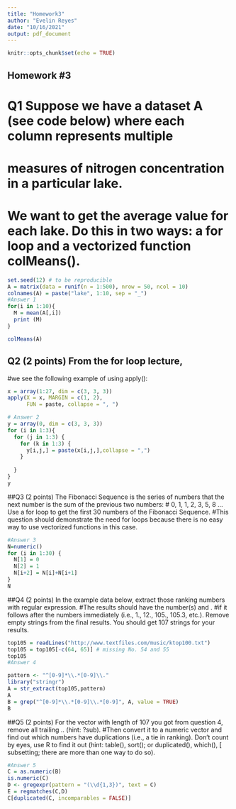 ```yaml
---
title: "Homework3"
author: "Evelin Reyes"
date: "10/16/2021"
output: pdf_document
---
```


```r
knitr::opts_chunk$set(echo = TRUE)
```

## Homework #3
# Q1 Suppose we have a dataset A (see code below) where each column represents multiple 
# measures of nitrogen concentration in a particular lake.
# We want to get the average value for each lake. Do this in two ways: a for loop and a vectorized function colMeans().

```r
set.seed(12) # to be reproducible
A = matrix(data = runif(n = 1:500), nrow = 50, ncol = 10)
colnames(A) = paste("lake", 1:10, sep = "_")
#Answer 1
for(i in 1:10){
  M = mean(A[,i])
  print (M)
}

colMeans(A)
```


## Q2 (2 points) From the for loop lecture,
#we see the following example of using apply():
```r
x = array(1:27, dim = c(3, 3, 3))
apply(X = x, MARGIN = c(1, 2), 
      FUN = paste, collapse = ", ")

# Answer 2
y = array(0, dim = c(3, 3, 3))
for (i in 1:3){
  for (j in 1:3) {
    for (k in 1:3) {
      y[i,j,] = paste(x[i,j,],collapse = ",")
    }
    
  }
}
y
```

##Q3 (2 points) The Fibonacci Sequence is the series of numbers that the next number is the sum of the previous two numbers:
# 0, 1, 1, 2, 3, 5, 8 … Use a for loop to get the first 30 numbers of the Fibonacci Sequence. 
#This question should demonstrate the need for loops because there is no easy way to use vectorized functions in this case.

```r
#Answer 3
N=numeric()
for (i in 1:30) {
  N[1] = 0
  N[2] = 1
  N[i+2] = N[i]+N[i+1]
}
N
```

##Q4 (2 points) In the example data below, extract those ranking numbers with regular expression. 
#The results should have the number(s) and .
#if it follows after the numbers immediately (i.e., 1., 12., 105., 105.3, etc.). Remove empty strings from the final results. You should get 107 strings for your results.

```r
top105 = readLines("http://www.textfiles.com/music/ktop100.txt")
top105 = top105[-c(64, 65)] # missing No. 54 and 55
top105
#Answer 4

pattern <- "^[0-9]*\\.*[0-9]\\."
library("stringr")
A = str_extract(top105,pattern)
A
B = grep("^[0-9]*\\.*[0-9]\\.*[0-9]", A, value = TRUE)
B
```

##Q5 (2 points) For the vector with length of 107 you got from question 4, remove all trailing .. (hint: ?sub). 
#Then convert it to a numeric vector and find out which numbers have duplications (i.e., a tie in ranking). Don’t count by eyes, use R to find it out (hint: table(), sort(); or duplicated(), which(), [ subsetting; there are more than one way to do so).

```r
#Answer 5
C = as.numeric(B)
is.numeric(C)
D <- gregexpr(pattern = "(\\d{1,3})", text = C)
E = regmatches(C,D)
C[duplicated(C, incomparables = FALSE)]
```

